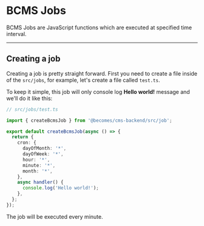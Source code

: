 # BCMS Jobs

BCMS Jobs are JavaScript functions which are executed at specified time interval.

---

## Creating a job

Creating a job is pretty straight forward. First you need to create a file 
inside of the `src/jobs`, for example, let's create a file called `test.ts`.

To keep it simple, this job will only console log **Hello world!** message and
we'll do it like this:

```ts
// src/jobs/test.ts

import { createBcmsJob } from '@becomes/cms-backend/src/job';

export default createBcmsJob(async () => {
  return {
    cron: {
      dayOfMonth: '*',
      dayOfWeek: '*',
      hour: '*',
      minute: '*',
      month: '*',
    },
    async handler() {
      console.log('Hello world!');
    },
  };
});
```

The job will be executed every minute.